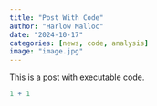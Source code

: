 ```yaml
---
title: "Post With Code"
author: "Harlow Malloc"
date: "2024-10-17"
categories: [news, code, analysis]
image: "image.jpg"
---
```


This is a post with executable code.

```r
1 + 1
```
